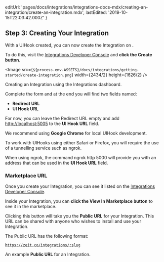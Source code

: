 
  editUrl:
    'pages/docs/integrations/integrations-docs-mdx/creating-an-integration/create-an-integration.mdx',
  lastEdited: '2019-10-15T22:03:42.000Z'
}

## Step 3: Creating Your Integration

With a UIHook created, you can now create the Integration on <ProductNameSimple />.

To do this, visit the [Integrations Developer Console](https://zeit.co/dashboard/integrations/console) and **click the Create button**.

<Image
  src={`${process.env.ASSETS}/docs/integrations/getting-started/create-integration.png`}
  width={2434/2}
  height={1626/2}
/>
<Caption>Creating an Integration using the Integrations dashboard.</Caption>

Complete the form and at the end you will find two fields named:

- **Redirect URL**
- **UI Hook URL**

For now, you can leave the Redirect URL empty and add <http://localhost:5005> to the **UI Hook URL** field.

<Note type="warning">
We recommend using <b>Google Chrome</b> for local UIHook development.

To work with UIHooks using either Safari or Firefox, you will require the use of a tunnelling service such as <Link href="https://ngrok.com/">ngrok</Link>.

When using <InlineCode>ngrok</InlineCode>, the command <InlineCode>ngrok http 5000</InlineCode> will provide you with an address that can be used in the <b>UI Hook URL</b> field.

</Note>

### Marketplace URL

Once you create your Integration, you can see it listed on the [Integrations Developer Console](https://zeit.co/dashboard/integrations/console).

Inside your Integration, you can **click the View In Marketplace button** to see it in the marketplace.

Clicking this button will take you the **Public URL** for your Integration. This URL can be shared with anyone who wishes to install and use your Integration.

The Public URL has the following format:

<Code>https://zeit.co/integrations/:slug</Code>
<Caption>An example <b>Public URL</b> for an Integration.</Caption>
